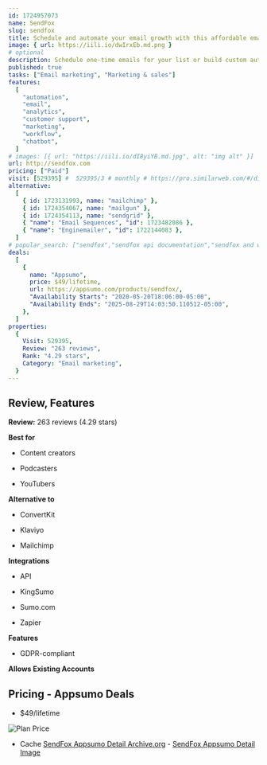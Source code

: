 ```yaml
---
id: 1724957073
name: SendFox
slug: sendfox
title: Schedule and automate your email growth with this affordable email marketing tool
image: { url: https://iili.io/dwIrxEb.md.png }
# optional
description: Schedule one-time emails for your list or build custom automationsTrack email metrics like list growth, open rates, and click rates to monitor trends
published: true
tasks: ["Email marketing", "Marketing & sales"]
features:
  [
    "automation",
    "email",
    "analytics",
    "customer support",
    "marketing",
    "workflow",
    "chatbot",
  ]
# images: [{ url: "https://iili.io/dI8yiYB.md.jpg", alt: "img alt" }]
url: http://sendfox.com
pricing: ["Paid"]
visit: [529395] #  529395/3 # monthly # https://pro.similarweb.com/#/digitalsuite/websiteanalysis/home
alternative:
  [
    { id: 1723131993, name: "mailchimp" },
    { id: 1724354067, name: "mailgun" },
    { id: 1724354113, name: "sendgrid" },
    { "name": "Email Sequences", "id": 1723482086 },
    { "name": "Enginemailer", "id": 1722144083 },
  ]
# popular_search: ["sendfox","sendfox api documentation","sendfox and wordpress","sendfox automations","sendfox blog post on email","grid.upgrade","grid.upgrade"]
deals:
  [
    {
      name: "Appsumo",
      price: $49/lifetime,
      url: https://appsumo.com/products/sendfox/,
      "Availability Starts": "2020-05-20T18:06:00-05:00",
      "Availability Ends": "2025-08-29T14:03:50.110512-05:00",
    },
  ]
properties:
  {
    Visit: 529395,
    Review: "263 reviews",
    Rank: "4.29 stars",
    Category: "Email marketing",
  }
---
```


## Review, Features

**Review:** 263 reviews (4.29 stars)

**Best for**

- Content creators

- Podcasters

- YouTubers

**Alternative to**

- ConvertKit

- Klaviyo

- Mailchimp

**Integrations**

- API

- KingSumo

- Sumo.com

- Zapier

**Features**

- GDPR-compliant

**Allows Existing Accounts**

## Pricing - Appsumo Deals

- $49/lifetime

<Img src="https://iili.io/dwT59ob.png" alt="Plan Price" />

- Cache [SendFox Appsumo Detail Archive.org](https://web.archive.org/web/*/https://appsumo.com/products/sendfox/) - [SendFox Appsumo Detail Image](https://iili.io/dwT5YOX.png)
